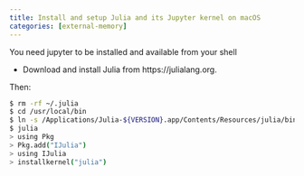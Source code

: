 ```yaml
---
title: Install and setup Julia and its Jupyter kernel on macOS
categories: [external-memory]
---
```


You need jupyter to be installed and available from your shell

- Download and install Julia from https://julialang.org.

Then:

```bash
$ rm -rf ~/.julia
$ cd /usr/local/bin
$ ln -s /Applications/Julia-${VERSION}.app/Contents/Resources/julia/bin/julia .
$ julia
> using Pkg
> Pkg.add("IJulia")
> using IJulia
> installkernel("julia")
```